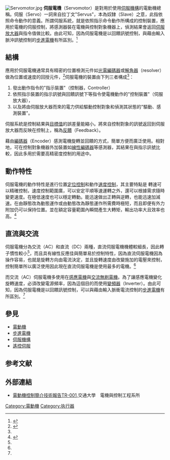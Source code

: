 [[File:Servomotor.jpg|thumb]]
'''伺服電機'''（Servomotor）是對用於使用[[伺服機構|伺服機構]]的電動機總稱。伺服（Servo）一詞來自拉丁文"Servus"，本為奴隸（Slave）之意，此指依照命令動作的意義。所謂伺服系統，就是依照指示命令動作所構成的控制裝置，應用於電機的伺服控制，將感測器裝在電機與控制對象機器上，偵測結果會返回[[放大器|伺服放大器]]與指令值做比較。由此可知，因為伺服電機是以回饋訊號控制，與藉由輸入脈沖訊號控制的[[步進電機|步進電機]]有所區別。<ref name="圖">{{cite book|author=作者：菊地正典、影山隆雄|title=《圖解電子裝置》|year=2008-12-29|publisher=世茂出版社|location=台灣|isbn=9789577769503|url=http://www.books.com.tw/products/0010427159|language=zh-tw|chapter=6-4  伺服馬達|access-date=2014-12-15|archive-date=2014-12-15|archive-url=https://web.archive.org/web/20141215115626/http://www.books.com.tw/products/0010427159|dead-url=no}}</ref>

== 結構 ==

應用於伺服電機通常具有精密的位置檢測元件如[[旋轉編碼器|光電編碼器]]或[[解角器|解角器]]（resolver）做為位置或速度的回授元件，<ref>{{cite web|author=鄒應嶼|title=電動機控制簡介技術報告TR-001|url=http://pemclab.cn.nctu.edu.tw/pelib/%E6%8A%80%E8%A1%93%E5%A0%B1%E5%91%8A/tr-001.%E9%9B%BB%E5%8B%95%E6%A9%9F%E6%8E%A7%E5%88%B6%E7%B0%A1%E4%BB%8B/html/#sec04|publisher=交通大學　電機與控制工程系所|accessdate=2014-12-19|date=2000年1月21日|deadurl=yes|archiveurl=https://web.archive.org/web/20150509024451/http://pemclab.cn.nctu.edu.tw/pelib/%E6%8A%80%E8%A1%93%E5%A0%B1%E5%91%8A/tr-001.%E9%9B%BB%E5%8B%95%E6%A9%9F%E6%8E%A7%E5%88%B6%E7%B0%A1%E4%BB%8B/html/#sec04|archivedate=2015年5月9日}}</ref>伺服電機的裝置由下列三者構成<ref name="圖"/>：
#發出動作指令的"指示裝置"（控制器，Controller） 
#依照指示裝置的指示訊號與回饋訊號下等指令使電機動作的"控制裝置"（伺服放大器），
#以及將由伺服放大器而來的電力供給驅動控制對象和偵測其狀態的"驅動、感測裝置"。

伺服系統是控制結果與[[目標值|目標值]]的誤差量能縮小。將來自控制對象的訊號返回到伺服放大器而反映在控制上，稱為[[反饋|反饋]]（Feedback）。

藉由[[旋轉編碼器|編碼器]]（Encoder）感測電機旋轉並回饋的方式，簡單方便而廣泛使用。相對地，可在控制對象機器外加裝置如[[線性編碼器|線性編碼器]]等感測器，其結果在與指示訊號比較，因此多用於需要高精密度控制的用途中。

== 動作特性 ==
伺服電機的動作特性是進行位置[[定位控制|定位控制]]和動作[[速度控制|速度控制]]，其主要特點是
轉速可以精確控制，速度控制範圍廣，可以安定平順等速運轉之外，還可以根據需求隨時變更速度。在極低速度也可以穩定轉動。能迅速做出正轉與逆轉，也能迅速加減速。在由靜態改為動態運作或由動態改為靜態運作所需費時極短，而且即便有外力附加仍可以保持位置。並在額定容量範圍內瞬間產生大轉矩，輸出功率大且效率也高。<ref name="陳">{{cite book|author=作者：陳以撒|title=《機電整合（修訂四版）》3.6.3交流伺服電動機(AC servo motor)|year=2006-10-19|publisher=全華圖書公司|location=台灣|isbn=9572142453|pages=P.3-69̴|language=zh-tw}}</ref>

==直流與交流==
伺服電機分為交流（AC）和直流（DC）兩種，直流伺服電機機體較細長，因此轉子慣性較小<ref name="陳"/>，而且具有線性反應佳與簡單易於控制特性，因為直流伺服電機因為操作容易，也就是旋轉方向由電流決定，並且旋轉速度由改變施加的電壓來控制，控制簡單所以廣泛使用因此現在直流伺服電機是使用最多的電機。<ref name="圖"/> 

而交流（AC）伺服電機多使用在[[感應電機|感應電機]]與[[永磁同步馬達|交流無刷電機]]。為了讓感應電機變化旋轉速度，必須改變電源頻率，因為這個目的而使用[[變頻器|變頻器]]（Inverter）。由此可知，因為伺服電機是以回饋訊號控制，可以與藉由輸入脈衝電流控制的[[步進電機|步進電機]]有所區別。<ref name="圖"/>

== 參見 ==
{{Commons category|Servomotors}}
*[[電動機|電動機]]
*[[步進電機|步進電機]]
*[[伺服機構|伺服機構]]
*[[遙控伺服|遙控伺服]]

==参考文献==
{{reflist}}

==外部連結==
*[https://web.archive.org/web/20150509024451/http://pemclab.cn.nctu.edu.tw/pelib/%E6%8A%80%E8%A1%93%E5%A0%B1%E5%91%8A/tr-001.%E9%9B%BB%E5%8B%95%E6%A9%9F%E6%8E%A7%E5%88%B6%E7%B0%A1%E4%BB%8B/html/ 電動機控制簡介技術報告TR-001],交通大學　電機與控制工程系所

{{電動機}}
{{Authority control}}
[[Category:電動機|Category:電動機]]
[[Category:执行器|Category:执行器]]